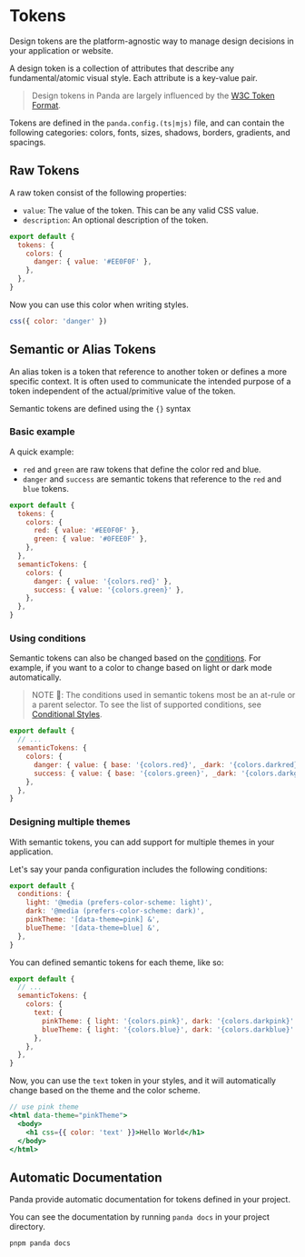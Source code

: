 # Tokens

Design tokens are the platform-agnostic way to manage design decisions in your application or website.

A design token is a collection of attributes that describe any fundamental/atomic visual style. Each attribute is a
key-value pair.

> Design tokens in Panda are largely influenced by the [W3C Token Format](https://tr.designtokens.org/format/).

Tokens are defined in the `panda.config.(ts|mjs)` file, and can contain the following categories: colors, fonts, sizes,
shadows, borders, gradients, and spacings.

## Raw Tokens

A raw token consist of the following properties:

- `value`: The value of the token. This can be any valid CSS value.
- `description`: An optional description of the token.

```js
export default {
  tokens: {
    colors: {
      danger: { value: '#EE0F0F' },
    },
  },
}
```

Now you can use this color when writing styles.

```js
css({ color: 'danger' })
```

## Semantic or Alias Tokens

An alias token is a token that reference to another token or defines a more specific context. It is often used to
communicate the intended purpose of a token independent of the actual/primitive value of the token.

Semantic tokens are defined using the `{}` syntax

### Basic example

A quick example:

- `red` and `green` are raw tokens that define the color red and blue.
- `danger` and `success` are semantic tokens that reference to the `red` and `blue` tokens.

```js
export default {
  tokens: {
    colors: {
      red: { value: '#EE0F0F' },
      green: { value: '#0FEE0F' },
    },
  },
  semanticTokens: {
    colors: {
      danger: { value: '{colors.red}' },
      success: { value: '{colors.green}' },
    },
  },
}
```

### Using conditions

Semantic tokens can also be changed based on the [conditions](./conditional-styles). For example, if you want to a color
to change based on light or dark mode automatically.

> NOTE 🚨: The conditions used in semantic tokens most be an at-rule or a parent selector. To see the list of supported
> conditions, see [Conditional Styles](./conditional-styles).

```js
export default {
  // ...
  semanticTokens: {
    colors: {
      danger: { value: { base: '{colors.red}', _dark: '{colors.darkred}' } },
      success: { value: { base: '{colors.green}', _dark: '{colors.darkgreen}' } },
    },
  },
}
```

### Designing multiple themes

With semantic tokens, you can add support for multiple themes in your application.

Let's say your panda configuration includes the following conditions:

```js
export default {
  conditions: {
    light: '@media (prefers-color-scheme: light)',
    dark: '@media (prefers-color-scheme: dark)',
    pinkTheme: '[data-theme=pink] &',
    blueTheme: '[data-theme=blue] &',
  },
}
```

You can defined semantic tokens for each theme, like so:

```js
export default {
  // ...
  semanticTokens: {
    colors: {
      text: {
        pinkTheme: { light: '{colors.pink}', dark: '{colors.darkpink}' },
        blueTheme: { light: '{colors.blue}', dark: '{colors.darkblue}' },
      },
    },
  },
}
```

Now, you can use the `text` token in your styles, and it will automatically change based on the theme and the color
scheme.

```jsx
// use pink theme
<html data-theme="pinkTheme">
  <body>
    <h1 css={{ color: 'text' }}>Hello World</h1>
  </body>
</html>
```

## Automatic Documentation

Panda provide automatic documentation for tokens defined in your project.

You can see the documentation by running `panda docs` in your project directory.

```bash
pnpm panda docs
```
